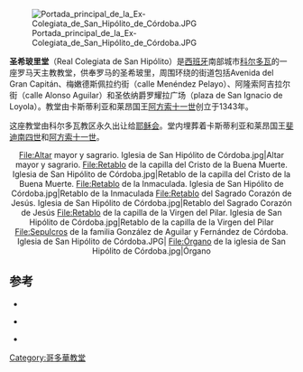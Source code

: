 [[File:Portada_principal_de_la_Ex-Colegiata_de_San_Hipólito_de_Córdoba.JPG|right]]

'''圣希玻里堂'''（Real Colegiata de San Hipólito）是[[西班牙|西班牙]]南部城市[[科尔多瓦_(西班牙)|科尔多瓦]]的一座罗马天主教教堂，供奉罗马的圣希玻里，周围环绕的街道包括Avenida del Gran Capitán、梅嫩德斯佩拉约街（calle Menéndez Pelayo）、阿隆索阿吉拉尔街（calle Alonso Aguilar）和圣依纳爵罗耀拉广场（plaza de San Ignacio de Loyola）。教堂由卡斯蒂利亚和莱昂国王[[阿方索十一世_(卡斯蒂利亚)|阿方索十一世]]创立于1343年。

这座教堂由科尔多瓦教区永久出让给[[耶稣会|耶稣会]]。堂内埋葬着卡斯蒂利亚和莱昂国王[[斐迪南四世_(卡斯蒂利亞)|斐迪南四世]]和[[阿方索十一世_(卡斯蒂利亚)|阿方索十一世]]。

<center><gallery>
File:Altar mayor y sagrario. Iglesia de San Hipólito de Córdoba.jpg|Altar mayor y sagrario.
File:Retablo de la capilla del Cristo de la Buena Muerte. Iglesia de San Hipólito de Córdoba.jpg|Retablo de la capilla del Cristo de la Buena Muerte.
File:Retablo de la Inmaculada. Iglesia de San Hipólito de Córdoba.jpg|Retablo de la Inmaculada
File:Retablo del Sagrado Corazón de Jesús. Iglesia de San Hipólito de Córdoba.jpg|Retablo del Sagrado Corazón de Jesús
File:Retablo de la capilla de la Virgen del Pilar. Iglesia de San Hipólito de Córdoba.jpg|Retablo de la capilla de la Virgen del Pilar
File:Sepulcros de la familia González de Aguilar y Fernández de Córdoba. Iglesia de San Hipólito de Córdoba.JPG|
File:Órgano de la iglesia de San Hipólito de Córdoba.jpg|Órgano
</gallery></center>

== 参考 ==
* {{cite book 
| last = Del Arco y Garay
| first = Ricardo
| authorlink = 
| publisher = 
| editor =  Instituto Jerónimo Zurita. Consejo Superior de Investigaciones Científicas.
| title = Sepulcros de la Casa Real de Castilla
| url = 	
| year = 1954
| location = Madrid
}}

* {{cite book
 |last         = Benavides
 |first        = Antonio
 |publisher    = Imprenta de Don José Rodríguez
 |editor       = 
 |others       = dos tomos
 |title        = Memorias de Don Fernando IV de Castilla
 |url          = http://books.google.es/booksid=VLIGAAAAQAAJ&printsec=frontcover&dq=memorias+de+fernando+iv#v=onepage&q=&f=false
 |edition      = 1ª
 |year         = 1860
 |location     = Madrid
 |access-date  = 2021-01-19
 |archive-date = 2020-04-06
 |archive-url  = https://web.archive.org/web/20200406224210/http://books.google.es/booksid%3DVLIGAAAAQAAJ%26printsec%3Dfrontcover%26dq%3Dmemorias+de+fernando+iv#v=onepage&q=&f=false
 |dead-url     = yes
}}

* {{cite journal
| last       = García Fernández
| first         = Manuel 
| year            = 1988
| title         = Regesto documental andaluz de Alfonso XI (1312-1350)
| journal    = Historia, instituciones, documentos
| issue         = 15
| pages        = 1-126
| publisher      = Universidad de Sevilla: Departamento de Historia Medieval y Ciencias y Técnicas Historiográficas 
| location       = Sevilla
| issn           = 0210-7716
| url            = http://dialnet.unirioja.es/servlet/busquedadoc?db=1&t=documental+andaluz+alfonso+xi&td=todo
| accessdate   = 2010-03-23}}

{{commonscat|Real Colegiata de San Hipólito, Córdoba}}

[[Category:哥多華教堂|Category:哥多華教堂]]